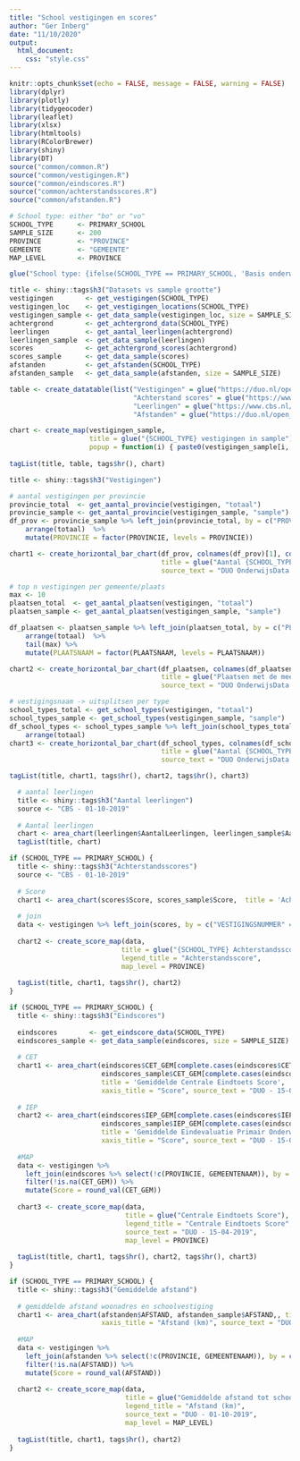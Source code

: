 ```yaml
---
title: "School vestigingen en scores"
author: "Ger Inberg"
date: "11/10/2020"
output: 
  html_document:
    css: "style.css"
---
```


```r
knitr::opts_chunk$set(echo = FALSE, message = FALSE, warning = FALSE)
library(dplyr)
library(plotly)
library(tidygeocoder)
library(leaflet)
library(xlsx)
library(htmltools)
library(RColorBrewer)
library(shiny)
library(DT)
source("common/common.R")
source("common/vestigingen.R")
source("common/eindscores.R")
source("common/achterstandsscores.R")
source("common/afstanden.R")

# School type: either "bo" or "vo"
SCHOOL_TYPE      <- PRIMARY_SCHOOL
SAMPLE_SIZE      <- 200
PROVINCE         <- "PROVINCE"
GEMEENTE         <- "GEMEENTE"
MAP_LEVEL        <- PROVINCE
```

```r
glue("School type: {ifelse(SCHOOL_TYPE == PRIMARY_SCHOOL, 'Basis onderwijs', 'Voortgezet onderwijs')}")
```

```r
title <- shiny::tags$h3("Datasets vs sample grootte")
vestigingen        <- get_vestigingen(SCHOOL_TYPE)
vestigingen_loc    <- get_vestigingen_locations(SCHOOL_TYPE)
vestigingen_sample <- get_data_sample(vestigingen_loc, size = SAMPLE_SIZE)
achtergrond        <- get_achtergrond_data(SCHOOL_TYPE)
leerlingen         <- get_aantal_leerlingen(achtergrond)
leerlingen_sample  <- get_data_sample(leerlingen)
scores             <- get_achtergrond_scores(achtergrond)
scores_sample      <- get_data_sample(scores)
afstanden          <- get_afstanden(SCHOOL_TYPE)
afstanden_sample   <- get_data_sample(afstanden, size = SAMPLE_SIZE)

table <- create_datatable(list("Vestigingen" = glue("https://duo.nl/open_onderwijsdata/images/03-alle-vestigingen-bo.csv;{nrow(vestigingen)}"),
                               "Achterstand scores" = glue("https://www.cbs.nl/-/media/_excel/2020/06/achterstandsscores-scholen-2019.xlsx;{nrow(scores)}"),
                               "Leerlingen" = glue("https://www.cbs.nl/-/media/_excel/2020/06/achterstandsscores-scholen-2019.xlsx;{nrow(leerlingen)}"),
                               "Afstanden" = glue("https://duo.nl/open_onderwijsdata/images/05-gemiddelde-afstand-tussen-woonadres-leerling-en-schoolvestiging-2019-2020.csv;{nrow(afstanden)}")))

chart <- create_map(vestigingen_sample,
                    title = glue("{SCHOOL_TYPE} vestigingen in sample"),
                    popup = function(i) { paste0(vestigingen_sample[i, "VESTIGINGSNAAM"])})
 
tagList(title, table, tags$hr(), chart)
```

```r
title <- shiny::tags$h3("Vestigingen")

# aantal vestigingen per provincie
provincie_total  <- get_aantal_provincie(vestigingen, "totaal")
provincie_sample <- get_aantal_provincie(vestigingen_sample, "sample")
df_prov <- provincie_sample %>% left_join(provincie_total, by = c("PROVINCIE" = "PROVINCIE")) %>%
    arrange(totaal)  %>%
    mutate(PROVINCIE = factor(PROVINCIE, levels = PROVINCIE))

chart1 <- create_horizontal_bar_chart(df_prov, colnames(df_prov)[1], colnames(df_prov)[2:3], 
                                      title = glue("Aantal {SCHOOL_TYPE} scholen per provincie"), 
                                      source_text = "DUO OnderwijsData - 3-11-2020")

# top n vestigingen per gemeente/plaats
max <- 10
plaatsen_total  <- get_aantal_plaatsen(vestigingen, "totaal")
plaatsen_sample <- get_aantal_plaatsen(vestigingen_sample, "sample")

df_plaatsen <- plaatsen_sample %>% left_join(plaatsen_total, by = c("PLAATSNAAM" = "PLAATSNAAM")) %>%
    arrange(totaal)  %>%
    tail(max) %>%
    mutate(PLAATSNAAM = factor(PLAATSNAAM, levels = PLAATSNAAM))

chart2 <- create_horizontal_bar_chart(df_plaatsen, colnames(df_plaatsen)[1], colnames(df_plaatsen)[2:3], 
                                      title = glue("Plaatsen met de meeste {SCHOOL_TYPE} scholen"), 
                                      source_text = "DUO OnderwijsData - 3-11-2020")

# vestigingsnaam -> uitsplitsen per type
school_types_total <- get_school_types(vestigingen, "totaal")
school_types_sample <- get_school_types(vestigingen_sample, "sample")
df_school_types <- school_types_sample %>% left_join(school_types_total, by = c("type" = "type")) %>%
    arrange(totaal)
chart3 <- create_horizontal_bar_chart(df_school_types, colnames(df_school_types)[1], colnames(df_school_types)[2:3], 
                                      title = glue("Aantal {SCHOOL_TYPE} scholen per type"), 
                                      source_text = "DUO OnderwijsData - 3-11-2020")

tagList(title, chart1, tags$hr(), chart2, tags$hr(), chart3)
```

```r
  # aantal leerlingen
  title <- shiny::tags$h3("Aantal leerlingen")
  source <- "CBS - 01-10-2019"
  
  # Aantal leerlingen
  chart <- area_chart(leerlingen$AantalLeerlingen, leerlingen_sample$AantalLeerlingen, title = 'Aantal Leerlingen', xaxis_title = "Aantal",  source_text = source)
  tagList(title, chart)
```


```r
if (SCHOOL_TYPE == PRIMARY_SCHOOL) {
  title <- shiny::tags$h3("Achterstandsscores")
  source <- "CBS - 01-10-2019"
  
  # Score
  chart1 <- area_chart(scores$Score, scores_sample$Score,  title = 'Achterstands Scores', xaxis_title = "Score",  source_text = source)
  
  # join
  data <- vestigingen %>% left_join(scores, by = c("VESTIGINGSNUMMER" = "VestigingsNummer"))
  
  chart2 <- create_score_map(data, 
                            title = glue("{SCHOOL_TYPE} Achterstandsscore per Provincie"),
                            legend_title = "Achterstandsscore",
                            map_level = PROVINCE)
  
  tagList(title, chart1, tags$hr(), chart2)
}
```


```r
if (SCHOOL_TYPE == PRIMARY_SCHOOL) { 
  title <- shiny::tags$h3("Eindscores")
  
  eindscores        <- get_eindscore_data(SCHOOL_TYPE)
  eindscores_sample <- get_data_sample(eindscores, size = SAMPLE_SIZE)
  
  # CET
  chart1 <- area_chart(eindscores$CET_GEM[complete.cases(eindscores$CET_GEM)], 
                       eindscores_sample$CET_GEM[complete.cases(eindscores_sample$CET_GEM)],
                       title = 'Gemiddelde Centrale Eindtoets Score', 
                       xaxis_title = "Score", source_text = "DUO - 15-04-2019")
  
  # IEP
  chart2 <- area_chart(eindscores$IEP_GEM[complete.cases(eindscores$IEP_GEM)], 
                       eindscores_sample$IEP_GEM[complete.cases(eindscores_sample$IEP_GEM)],
                       title = 'Gemiddelde Eindevaluatie Primair Onderwijs Score', 
                       xaxis_title = "Score", source_text = "DUO - 15-04-2019")
  
  #MAP
  data <- vestigingen %>% 
    left_join(eindscores %>% select(!c(PROVINCIE, GEMEENTENAAM)), by = c("VESTIGINGSNUMMER" = "VESTIGINGSNUMMER")) %>%
    filter(!is.na(CET_GEM)) %>%
    mutate(Score = round_val(CET_GEM))
  
  chart3 <- create_score_map(data, 
                             title = glue("Centrale Eindtoets Score"),
                             legend_title = "Centrale Eindtoets Score",
                             source_text = "DUO - 15-04-2019",
                             map_level = PROVINCE)
  
  tagList(title, chart1, tags$hr(), chart2, tags$hr(), chart3)
}
```

```r
if (SCHOOL_TYPE == PRIMARY_SCHOOL) {
  title <- shiny::tags$h3("Gemiddelde afstand")
  
  # gemiddelde afstand woonadres en schoolvestiging
  chart1 <- area_chart(afstanden$AFSTAND, afstanden_sample$AFSTAND,, title = 'Gemiddelde afstand woonadres en schoolvestiging', 
                       xaxis_title = "Afstand (km)", source_text = "DUO - 01-10-2019")
  
  #MAP
  data <- vestigingen %>% 
    left_join(afstanden %>% select(!c(PROVINCIE, GEMEENTENAAM)), by = c("VESTIGINGSNUMMER" = "VESTIGINGSNUMMER")) %>%
    filter(!is.na(AFSTAND)) %>%
    mutate(Score = round_val(AFSTAND))
  
  chart2 <- create_score_map(data, 
                             title = glue("Gemiddelde afstand tot school"),
                             legend_title = "Afstand (km)",
                             source_text = "DUO - 01-10-2019",
                             map_level = MAP_LEVEL)
  
  tagList(title, chart1, tags$hr(), chart2)
}
```
